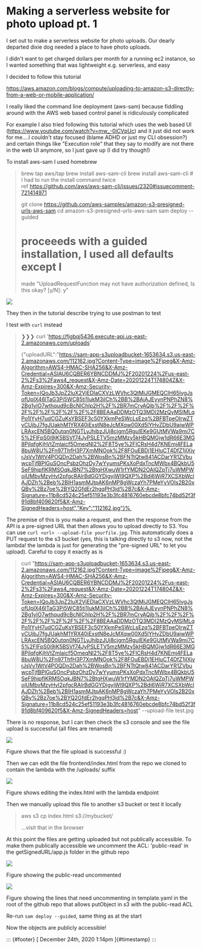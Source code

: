 

Making a serverless website for photo upload pt. 1
==================================================

I set out to make a serverless website for photo uploads. Our dearly
departed dixie dog needed a place to have photo uploads.

I didn't want to get charged dollars per month for a running ec2
instance, so I wanted something that was lightweight e.g. serverless,
and easy



I decided to follow this tutorial

<https://aws.amazon.com/blogs/compute/uploading-to-amazon-s3-directly-from-a-web-or-mobile-application/>

I really liked the command line deployment (aws-sam) because fiddling
around with the AWS web based control panel is ridiculously complicated

For example I also tried following this tutorial which uses the web
based UI (<https://www.youtube.com/watch?v=mw_-0iCVpUc>) and it just did
not work for me....I couldn't stay focused (blame ADHD or just my CLI
obsession?) and certain things like "Execution role" that they say to
modify are not there in the web UI anymore, so I just gave up (I did try
though!)





To install aws-sam I used homebrew

> brew tap aws/tap
> brew install aws-sam-cli
> brew install aws-sam-cli # I had to run the install command twice
> ref <https://github.com/aws/aws-sam-cli/issues/2320#issuecomment-721414971>
>
> git clone
> <https://github.com/aws-samples/amazon-s3-presigned-urls-aws-sam>
> cd amazon-s3-presigned-urls-aws-sam
> sam deploy --guided
>
> # proceeeds with a guided installation, I used all defaults except I
> made "UploadRequestFunction may not have authorization defined, Is
> this okay? [y/N]: y"
>



![](https://64.media.tumblr.com/3028ab2ff22803ebe4ab1f69dc4c6cb0/237164d886a09414-60/s540x810/9e02904fd35ebd9dfab681cd1d5a3a13fa7a1efa.png)



They then in the tutorial describe trying to use postman to test

I test with `curl` instead



> ❯❯❯ curl
> 'https://fjgbqj5436.execute-api.us-east-2.amazonaws.com/uploads'
>
>
> {"uploadURL":"https://sam-app-s3uploadbucket-1653634.s3.us-east-2.amazonaws.com/112162.jpg?Content-Type=image%2Fjpeg&X-Amz-Algorithm=AWS4-HMAC-SHA256&X-Amz-Credential=ASIAU6CQBER6YBNCDDMJ%2F20201224%2Fus-east-2%2Fs3%2Faws4_request&X-Amz-Date=20201224T174804Z&X-Amz-Expires=300&X-Amz-Security-Token=IQoJb3JpZ2luX2VjEDIaCXVzLWVhc3QtMiJGMEQCIH65IvgJsofUpIX46lTaG3Pi5WC85ti1lukM3iICh%2BB%2BAiAJEyynPNPhZN8%2Bg1ylO7wthqud9cBcNIChIp2H%2F%2BR7mCryAQjb%2F%2F%2F%2F%2F%2F%2F%2F%2F%2F8BEAAaDDMzOTQ3MDI2MzQyMSIMLqPo1IYyH7udCGZuKsYBSEF3c50YXkmPeSWcLsEzq%2BFBTpeOIrwZTyCUjbJ7fgJUakhM1YRX40jExstN8eJcMXqw00Xd5lYHvZDbU9ajwWPLRAxcEN5BQ0utqn0NGTLyJhibzJUj8cjgm5RguIEKe9GUtMVWa9mi7C5%2FlFpS0i9jK5BSVf74JyPSLETV5mzMMzy5kHBQMGjw1dR66E3MG8PjIqfgKjhVtZmlaicf5OmeqNI2%2F8T5ye%2FICRsH4d7KNEmj4FELa8buW8U%2Fn97ThfH3P7XmMNOok%2F8FOuEBDj1EHluCT4DfZ1jIXjvrJsVv1WtV4POQDn2Dah%2BWosBn%2BFNTtQtw841ACDarYR1ZVbuwcpTjfBPlGuSOncPsbzOhzDy7wYyumsPKsXoPdxTncMWbx4BQkbU5SeF9hjpfIKRMSOqkJBN7%2BtgHXwuW1rfYMDN2OAlQZpTj7uWMPWojUMbvMzyHvI2pfgcRAlrBdGGYDigyjWl9QXP%2Bdi6WiR7XCSXbWcIAJDZh%2Beb%2BIH1asmMJtpAK6nMP8gWczaYh7PMeYyVOIs2B20xQBy%2Bz7oe%2BYQ2GfdEr2hgqPH3jd%2B7c&X-Amz-Signature=11b8cd524c25ef51193e3b3fc4816760ebcde8bfc74bd52f3f91d8bf409620f5&X-Amz-SignedHeaders=host","Key":"112162.jpg"}% 



The premise of this is you make a request, and then the response from
the API is a pre-signed URL that then allows you to upload directly to
S3. You can use `curl <url> --upload-file yourfile.jpg`. This
automatically does a PUT request to the s3 bucket (yes, this is talking
directly to s3 now, not the lambda! the lambda is just for generating
the "pre-signed URL" to let you upload). Careful to copy it exactly as
is



> curl
> "https://sam-app-s3uploadbucket-1653634.s3.us-east-2.amazonaws.com/112162.jpg?Content-Type=image%2Fjpeg&X-Amz-Algorithm=AWS4-HMAC-SHA256&X-Amz-Credential=ASIAU6CQBER6YBNCDDMJ%2F20201224%2Fus-east-2%2Fs3%2Faws4_request&X-Amz-Date=20201224T174804Z&X-Amz-Expires=300&X-Amz-Security-Token=IQoJb3JpZ2luX2VjEDIaCXVzLWVhc3QtMiJGMEQCIH65IvgJsofUpIX46lTaG3Pi5WC85ti1lukM3iICh%2BB%2BAiAJEyynPNPhZN8%2Bg1ylO7wthqud9cBcNIChIp2H%2F%2BR7mCryAQjb%2F%2F%2F%2F%2F%2F%2F%2F%2F%2F8BEAAaDDMzOTQ3MDI2MzQyMSIMLqPo1IYyH7udCGZuKsYBSEF3c50YXkmPeSWcLsEzq%2BFBTpeOIrwZTyCUjbJ7fgJUakhM1YRX40jExstN8eJcMXqw00Xd5lYHvZDbU9ajwWPLRAxcEN5BQ0utqn0NGTLyJhibzJUj8cjgm5RguIEKe9GUtMVWa9mi7C5%2FlFpS0i9jK5BSVf74JyPSLETV5mzMMzy5kHBQMGjw1dR66E3MG8PjIqfgKjhVtZmlaicf5OmeqNI2%2F8T5ye%2FICRsH4d7KNEmj4FELa8buW8U%2Fn97ThfH3P7XmMNOok%2F8FOuEBDj1EHluCT4DfZ1jIXjvrJsVv1WtV4POQDn2Dah%2BWosBn%2BFNTtQtw841ACDarYR1ZVbuwcpTjfBPlGuSOncPsbzOhzDy7wYyumsPKsXoPdxTncMWbx4BQkbU5SeF9hjpfIKRMSOqkJBN7%2BtgHXwuW1rfYMDN2OAlQZpTj7uWMPWojUMbvMzyHvI2pfgcRAlrBdGGYDigyjWl9QXP%2Bdi6WiR7XCSXbWcIAJDZh%2Beb%2BIH1asmMJtpAK6nMP8gWczaYh7PMeYyVOIs2B20xQBy%2Bz7oe%2BYQ2GfdEr2hgqPH3jd%2B7c&X-Amz-Signature=11b8cd524c25ef51193e3b3fc4816760ebcde8bfc74bd52f3f91d8bf409620f5&X-Amz-SignedHeaders=host"
> --upload-file test.jpg

There is no response, but I can then check the s3 console and see the
file upload is successful (all files are renamed)

![](https://64.media.tumblr.com/cd948c0709d9e36a4434ed6c1fdc0706/237164d886a09414-c2/s540x810/886b466cae543391a32a424dfd13aa7826423398.png)

Figure shows that the file upload is successful :)



Then we can edit the file frontend/index.html from the repo we cloned to
contain the lambda with the /uploads/ suffix



![](https://64.media.tumblr.com/8dd5ec24c62e5a588fbb9c338b72533c/237164d886a09414-d8/s540x810/8ad17c4eee0a72fd8e8300cd35e7c4929ea5d8d9.png)

Figure shows editing the index.html with the lambda endpoint

Then we manually upload this file to another s3 bucket or test it
locally

> aws s3 cp index.html s3://mybucket/
>
> ...visit that in the browser



At this point the files are getting uploaded but not publically
accessible. To make them publically accessible we uncomment the
ACL: 'public-read' in the getSignedURL/app.js folder in the github repo



![](https://64.media.tumblr.com/c2bb77d16f1ff8501da962cf99954241/237164d886a09414-9b/s540x810/9c8a6be9e7291b168400984533061976febd38cf.png)

Figure showing the public-read uncommented

![](https://64.media.tumblr.com/6b46deb1dc8025abacbeb67d5c950d17/237164d886a09414-e4/s540x810/4e1913f18f4c3b544af95aa617e025bfa48b34b5.png)

Figure showing the lines that need uncommenting in template.yaml in the
root of the github repo that allows putObject in s3 with the public-read
ACL



Re-run `sam deploy --guided`, same thing as at the start



Now the objects are publicly accessible!

::: {#footer}
[ December 24th, 2020 1:14pm ]{#timestamp}
:::


